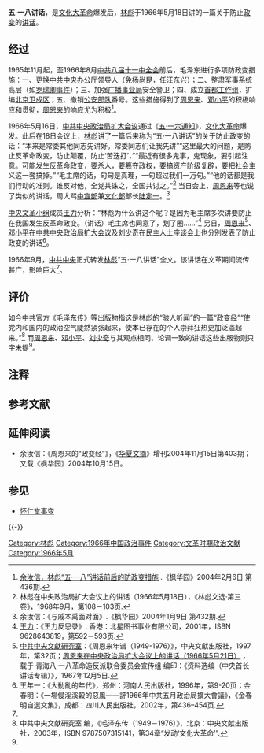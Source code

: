 '''五·一八讲话'''，是[[文化大革命|文化大革命]]爆发后，[[林彪|林彪]]于1966年5月18日讲的一篇关于防止[[政变|政变]]的[[讲话|讲话]]。

== 经过 ==
1965年11月起，至1966年8月[[中国共产党第八届中央委员会第十一次全体会议|中共八届十一中全会]]前后，毛泽东进行多项防政变措施：一、更换[[中共中央办公厅|中共中央办公厅]]领导人（免[[杨尚昆|杨尚昆]]，任[[汪东兴|汪东兴]]）；二、整肃军事系统高层（如[[罗瑞卿事件|罗瑞卿事件]]）；三、加强[[中华人民共和国中央广播事业局|广播事业局]]安全警卫；四、成立[[首都工作组|首都工作组]]，扩编[[北京卫戍区|北京卫戍区]]；五、撤销[[中国人民解放军公安部队|公安部队]]番号。这些措施得到了[[周恩来|周恩来]]、[[邓小平|邓小平]]的积极响应和贯彻，[[周恩来|周恩来]]的响应尤为积极<ref>[http://www.zgjunshi.com/Article/Class6/Class162/200503/20050331092523.html 余汝信，林彪“五·一八”讲话前后的防政变措施] {{Wayback|url=http://www.zgjunshi.com/Article/Class6/Class162/200503/20050331092523.html |date=20090607175521 }}.《枫华园》2004年2月6日 第436期.</ref>。

1966年5月16日，[[1966年5月中共中央政治局扩大会议|中共中央政治局扩大会议]]通过《[[五·一六通知|五·一六通知]]》，[[文化大革命|文化大革命]]爆发。此后在18日会议上，[[林彪|林彪]]讲了一篇后来称为“五·一八讲话”的关于防止政变的话：“本来是常委其他同志{{NoteTag|指周恩来，周让林先讲，见余汝信：与戚本禹面对面}}先讲好。常委同志们让我先讲”“这里最大的问题，是防止反革命政变，防止颠覆，防止‘苦迭打’{{NoteTag|“苦迭打”为[[法语|法语]]“{{lang|fr|coup d'etat}}”的[[谐音|谐音]]，意为“[[政变|政变]]”。}}，”“最近有很多鬼事，鬼现象，要引起注意。可能发生反革命政变，要杀人，要篡夺政权，要搞资产阶级复辟，要把社会主义这一套搞掉。”“毛主席的话，句句是真理，一句超过我们一万句。”“他的话都是我们行动的准则。谁反对他，全党共诛之，全国共讨之。”<ref>林彪在中央政治局扩大会议上的讲话（1966年5月18日），《林彪文选·第三卷》，1968年9月，第108－103页.</ref> 当日会上，[[周恩来|周恩来]]等也说了类似的讲话，周大骂[[中共中央宣传部|中宣部]]兼[[中华人民共和国文化部|文化部]]部长[[陆定一|陆定一]]。<ref>余汝信：《与戚本禹面对面》.《枫华园》2004年1月9日 第432期.</ref>

[[中央文革小组|中央文革小组]]成员[[王力_(政治人物)|王力]]分析：“林彪为什么讲这个呢？是因为毛主席多次讲要防止在我国发生反革命政变。（讲话）毛主席也同意了，划了圈……”<ref>[[王力|王力]]：《王力反思录》. 香港：北星图书事业有限公司，2001年，ISBN 9628643819，第592－593页.</ref> 另日，[[周恩来|周恩来]]<ref>[[中共中央文獻研究室|中共中央文獻研究室]]：《周恩来年谱（1949-1976）》，中央文獻出版社，1997年，第32页；[http://www.fyjs.cn/viewarticle.php?id=158467 周恩来在中央政治局扩大会议上的讲话（1966年5月21日）] {{Wayback|url=http://www.fyjs.cn/viewarticle.php?id=158467 |date=20110707031142 }}，载于 青海八·一八革命造反派联合委员会宣传组 编印：《资料选编（中央首长讲话专辑）》，1967年12月5日.</ref>、[[邓小平|邓小平]]在[[1966年5月中共中央政治局扩大会议|中共中央政治局扩大会议]]及[[刘少奇|刘少奇]]在[[1966年5月民主人士座谈会|民主人士座谈会]]上也分别发表了防止政变的讲话<ref name="ddl">王年一：《大動亂的年代》，郑州：河南人民出版社，1996年，第9-20页；金春明：《一場侵淫溪穀的惡風――評1966年中共五月政治局擴大會議》，《金春明自選文集》，成都：四川人民出版社，2002年，第436–454页.</ref>。

1966年9月，[[中共中央|中共中央]]正式转发[[林彪|林彪]]“五·一八讲话”全文。该讲话在文革期间流传甚广，影响巨大<ref name="ddl" />。

== 评价 ==
如今中共官方《[[毛泽东传|毛泽东传]]》等出版物指这是林彪的“骇人听闻”的一篇“政变经{{NoteTag|实质应为“防政变经”。}}”“使党内和国内的政治空气陡然紧张起来，使本已存在的个人崇拜狂热更加泛滥起来。”<ref>中共中央文献研究室 编，《毛泽东传（1949－1976）》，北京：中央文献出版社，2003年，ISBN 9787507315141，第34章“发动‘文化大革命’”.</ref> 而[[周恩来|周恩来]]、[[邓小平|邓小平]]、[[刘少奇|刘少奇]]与其观点相同、论调一致的讲话这些出版物则只字未提<ref name="ddl" />。

== 注释 ==
{{NoteFoot}}

== 参考文献 ==
{{Reflist|30em}}

== 延伸阅读 ==
* 余汝信：《周恩来的“政变经”》，《[[华夏文摘|华夏文摘]]》增刊2004年11月15日第403期；又载《枫华园》2004年10月15日。

== 参见 ==
* [[怀仁堂事变|怀仁堂事变]]

{{-}}
{{文革编年史}}

[[Category:林彪|Category:林彪]]
[[Category:1966年中国政治事件|Category:1966年中国政治事件]]
[[Category:文革时期政治文献|Category:文革时期政治文献]]
[[Category:1966年5月|Category:1966年5月]]